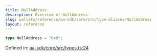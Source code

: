 ```yaml
---
title: NullAddress
description: Overview of NullAddress
slug: wallets/reference/aa-sdk/core/src/type-aliases/NullAddress
layout: reference
---
```


```ts
type NullAddress = "0x0";
```

Defined in: [aa-sdk/core/src/types.ts:24](https://github.com/alchemyplatform/aa-sdk/blob/da19afd63b0ba06a4de95b0d2d7871f64d546304/aa-sdk/core/src/types.ts#L24)

